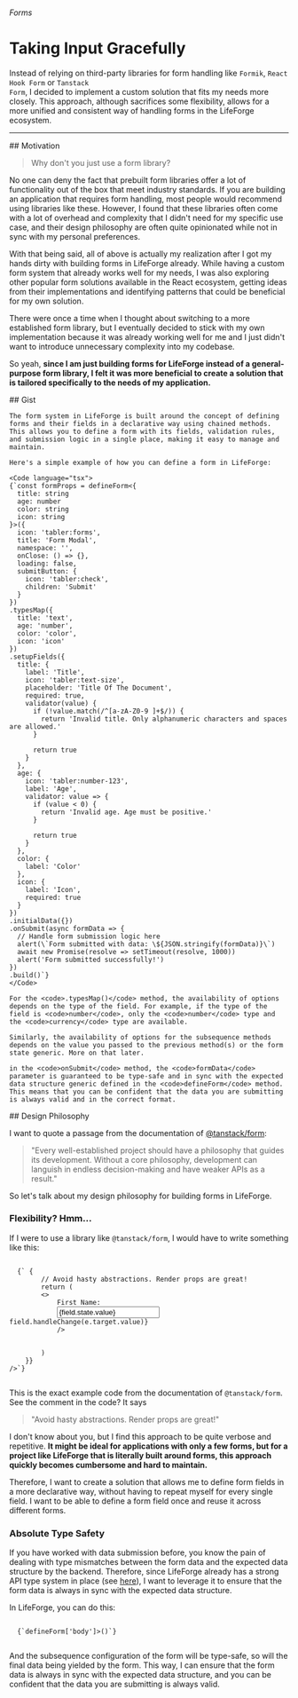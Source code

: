 
###### Forms

# Taking Input Gracefully

Instead of relying on third-party libraries for form handling like <code>Formik</code>, <code>React Hook Form</code> or <code>Tanstack Form</code>, I decided to implement a custom solution that fits my needs more closely. This approach, although sacrifices some flexibility, allows for a more unified and consistent way of handling forms in the LifeForge ecosystem.

---

<section id="motivation">
  ## Motivation

  > Why don't you just use a form library?

  No one can deny the fact that prebuilt form libraries offer a lot of functionality out of the box that meet industry standards. If you are building an application that requires form handling, most people would recommend using libraries like these. However, I found that these libraries often come with a lot of overhead and complexity that I didn't need for my specific use case, and their design philosophy are often quite opinionated while not in sync with my personal preferences.

  With that being said, all of above is actually my realization after I got my hands dirty with building forms in LifeForge already. While having a custom form system that already works well for my needs, I was also exploring other popular form solutions available in the React ecosystem, getting ideas from their implementations and identifying patterns that could be beneficial for my own solution. 
  
  There were once a time when I thought about switching to a more established form library, but I eventually decided to stick with my own implementation because it was already working well for me and I just didn't want to introduce unnecessary complexity into my codebase.

  So yeah, **since I am just building forms for LifeForge instead of a general-purpose form library, I felt it was more beneficial to create a solution that is tailored specifically to the needs of my application.**
</section>

<section id="gist">
    ## Gist
    
    The form system in LifeForge is built around the concept of defining forms and their fields in a declarative way using chained methods. This allows you to define a form with its fields, validation rules, and submission logic in a single place, making it easy to manage and maintain.
    
    Here's a simple example of how you can define a form in LifeForge:
    
    <Code language="tsx">
    {`const formProps = defineForm<{
      title: string
      age: number
      color: string
      icon: string
    }>({
      icon: 'tabler:forms',
      title: 'Form Modal',
      namespace: '',
      onClose: () => {},
      loading: false,
      submitButton: {
        icon: 'tabler:check',
        children: 'Submit'
      }
    })
    .typesMap({
      title: 'text',
      age: 'number',
      color: 'color',
      icon: 'icon'
    })
    .setupFields({
      title: {
        label: 'Title',
        icon: 'tabler:text-size',
        placeholder: 'Title Of The Document',
        required: true,
        validator(value) {
          if (!value.match(/^[a-zA-Z0-9 ]+$/)) {
            return 'Invalid title. Only alphanumeric characters and spaces are allowed.'
          }

          return true
        }
      },
      age: {
        icon: 'tabler:number-123',
        label: 'Age',
        validator: value => {
          if (value < 0) {
            return 'Invalid age. Age must be positive.'
          }

          return true
        }
      },
      color: {
        label: 'Color'
      },
      icon: {
        label: 'Icon',
        required: true
      }
    })
    .initialData({})
    .onSubmit(async formData => {
      // Handle form submission logic here
      alert(\`Form submitted with data: \${JSON.stringify(formData)}\`)
      await new Promise(resolve => setTimeout(resolve, 1000))
      alert('Form submitted successfully!')
    })
    .build()`}
    </Code>

    For the <code>.typesMap()</code> method, the availability of options depends on the type of the field. For example, if the type of the field is <code>number</code>, only the <code>number</code> type and the <code>currency</code> type are available.

    Similarly, the availability of options for the subsequence methods depends on the value you passed to the previous method(s) or the form state generic. More on that later.

    in the <code>onSubmit</code> method, the <code>formData</code> parameter is guaranteed to be type-safe and in sync with the expected data structure generic defined in the <code>defineForm</code> method. This means that you can be confident that the data you are submitting is always valid and in the correct format.
</section>

<section id="design-philosophy">
  ## Design Philosophy
  
  I want to quote a passage from the documentation of [@tanstack/form](https://tanstack.com/form/latest/docs/philosophy):
  
  > "Every well-established project should have a philosophy that guides its development. Without a core philosophy, development can languish in endless decision-making and have weaker APIs as a result."
  
  So let's talk about my design philosophy for building forms in LifeForge.

  ### Flexibility? Hmm...

  If I were to use a library like <code>@tanstack/form</code>, I would have to write something like this:

  <Code language="tsx">
  {`<form.Field
    {...otherProps}
    children={(field) => {
        // Avoid hasty abstractions. Render props are great!
        return (
        <>
            <label htmlFor={field.name}>First Name:</label>
            <input
            id={field.name}
            name={field.name}
            value={field.state.value}
            onBlur={field.handleBlur}
            onChange={(e) => field.handleChange(e.target.value)}
            />
            <FieldInfo field={field} />
        </>
        )
    }}
/>`}
  </Code>

  This is the exact example code from the documentation of <code>@tanstack/form</code>. See the comment in the code? It says 
  
  > "Avoid hasty abstractions. Render props are great!"
  
  I don't know about you, but I find this approach to be quite verbose and repetitive. **It might be ideal for applications with only a few forms, but for a project like LifeForge that is literally built around forms, this approach quickly becomes cumbersome and hard to maintain.**

  Therefore, I want to create a solution that allows me to define form fields in a more declarative way, without having to repeat myself for every single field. I want to be able to define a form field once and reuse it across different forms.

  ### Absolute Type Safety

  If you have worked with data submission before, you know the pain of dealing with type mismatches between the form data and the expected data structure by the backend. Therefore, since LifeForge already has a strong API type system in place (see [here](/backend/api)), I want to leverage it to ensure that the form data is always in sync with the expected data structure.

  In LifeForge, you can do this:

  <Code language="tsx">
  {`defineForm<InferOutput<typeof forgeAPI.myApp.coolStuff.create>['body']>()`}
  </Code>

  And the subsequence configuration of the form will be type-safe, so will the final data being yielded by the form. This way, I can ensure that the form data is always in sync with the expected data structure, and you can be confident that the data you are submitting is always valid.
</section>
